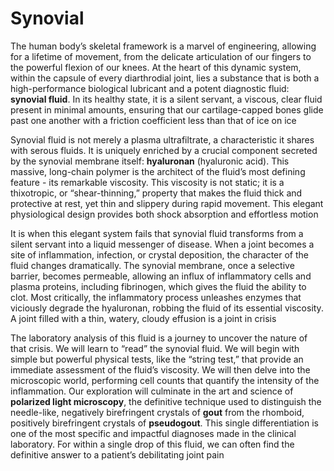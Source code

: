 # Synovial {-}

The human body's skeletal framework is a marvel of engineering, allowing for a lifetime of movement, from the delicate articulation of our fingers to the powerful flexion of our knees. At the heart of this dynamic system, within the capsule of every diarthrodial joint, lies a substance that is both a high-performance biological lubricant and a potent diagnostic fluid: **synovial fluid**. In its healthy state, it is a silent servant, a viscous, clear fluid present in minimal amounts, ensuring that our cartilage-capped bones glide past one another with a friction coefficient less than that of ice on ice

Synovial fluid is not merely a plasma ultrafiltrate, a characteristic it shares with serous fluids. It is uniquely enriched by a crucial component secreted by the synovial membrane itself: **hyaluronan** (hyaluronic acid). This massive, long-chain polymer is the architect of the fluid's most defining feature - its remarkable viscosity. This viscosity is not static; it is a thixotropic, or "shear-thinning," property that makes the fluid thick and protective at rest, yet thin and slippery during rapid movement. This elegant physiological design provides both shock absorption and effortless motion

It is when this elegant system fails that synovial fluid transforms from a silent servant into a liquid messenger of disease. When a joint becomes a site of inflammation, infection, or crystal deposition, the character of the fluid changes dramatically. The synovial membrane, once a selective barrier, becomes permeable, allowing an influx of inflammatory cells and plasma proteins, including fibrinogen, which gives the fluid the ability to clot. Most critically, the inflammatory process unleashes enzymes that viciously degrade the hyaluronan, robbing the fluid of its essential viscosity. A joint filled with a thin, watery, cloudy effusion is a joint in crisis

The laboratory analysis of this fluid is a journey to uncover the nature of that crisis. We will learn to "read" the synovial fluid. We will begin with simple but powerful physical tests, like the "string test," that provide an immediate assessment of the fluid's viscosity. We will then delve into the microscopic world, performing cell counts that quantify the intensity of the inflammation. Our exploration will culminate in the art and science of **polarized light microscopy**, the definitive technique used to distinguish the needle-like, negatively birefringent crystals of **gout** from the rhomboid, positively birefringent crystals of **pseudogout**. This single differentiation is one of the most specific and impactful diagnoses made in the clinical laboratory. For within a single drop of this fluid, we can often find the definitive answer to a patient's debilitating joint pain

